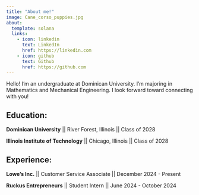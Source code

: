 ```yaml
---
title: "About me!"
image: Cane_corso_puppies.jpg
about:
  template: solana
  links:
    - icon: linkedin
      text: LinkedIn
      href: https://linkedin.com
    - icon: github
      text: Github
      href: https://github.com
---
```


Hello! I'm an undergraduate at Dominican University. I'm majoring in Mathematics and Mechanical Engineering. I look forward toward connecting with you!

## Education:

**Dominican University** \|\| River Forest, Illinois \|\| Class of 2028

**Illinois Institute of Technology** \|\| Chicago, Illinois \|\| Class of 2028

## Experience:

**Lowe's Inc.** \|\| Customer Service Associate \|\| December 2024 - Present

**Ruckus Entrepreneurs** \|\| Student Intern \|\| June 2024 - October 2024
